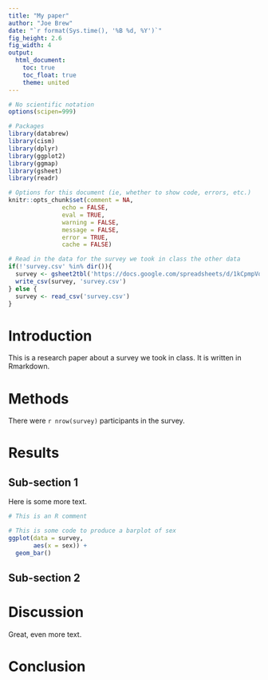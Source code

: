 ```yaml
---
title: "My paper"
author: "Joe Brew"
date: "`r format(Sys.time(), '%B %d, %Y')`"
fig_height: 2.6
fig_width: 4
output:
  html_document:
    toc: true
    toc_float: true
    theme: united
---
```



```r
# No scientific notation
options(scipen=999)

# Packages 
library(databrew)
library(cism)
library(dplyr)
library(ggplot2)
library(ggmap)
library(gsheet)
library(readr)

# Options for this document (ie, whether to show code, errors, etc.)
knitr::opts_chunk$set(comment = NA, 
               echo = FALSE,
               eval = TRUE,
               warning = FALSE, 
               message = FALSE, 
               error = TRUE, 
               cache = FALSE)

# Read in the data for the survey we took in class the other data
if(!'survey.csv' %in% dir()){
  survey <- gsheet2tbl('https://docs.google.com/spreadsheets/d/1kCpmpVqD4tzkdGgyLQGVqeZG1sJoe2FwFJIxtDRsrb0/edit?usp=sharing')
  write_csv(survey, 'survey.csv')
} else {
  survey <- read_csv('survey.csv')
}
```

# Introduction

This is a research paper about a survey we took in class. It is written in Rmarkdown.

# Methods

There were `r nrow(survey)` participants in the survey.


# Results

## Sub-section 1

Here is some more text.

```r
# This is an R comment

# This is some code to produce a barplot of sex 
ggplot(data = survey,
       aes(x = sex)) +
  geom_bar() 
```

## Sub-section 2

# Discussion

Great, even more text.

# Conclusion